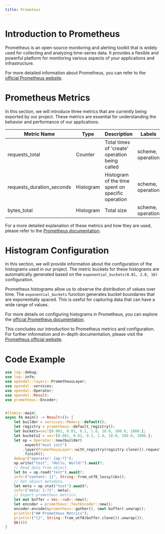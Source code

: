 ```yaml
---
title: Prometeus
---
```


# Introduction to Prometheus

Prometheus is an open-source monitoring and alerting toolkit that is widely used for collecting and analyzing time-series data. It provides a flexible and powerful platform for monitoring various aspects of your applications and infrastructure.

For more detailed information about Prometheus, you can refer to the [official Prometheus website](https://prometheus.io/).

# Prometheus Metrics

In this section, we will introduce three metrics that are currently being exported by our project. These metrics are essential for understanding the behavior and performance of our applications.

| Metric Name             | Type     | Description                                       | Labels              |
|-------------------------|----------|---------------------------------------------------|---------------------|
| requests_total          | Counter  | Total times of 'create' operation being called   | scheme, operation   |
| requests_duration_seconds | Histogram | Histogram of the time spent on specific operation | scheme, operation   |
| bytes_total             | Histogram | Total size                                        | scheme, operation   |

For a more detailed explanation of these metrics and how they are used, please refer to the [Prometheus documentation](https://prometheus.io/docs/introduction/overview/).

# Histogram Configuration

In this section, we will provide information about the configuration of the histograms used in our project. The metric buckets for these histograms are automatically generated based on the `exponential_buckets(0.01, 2.0, 16)` configuration.

Prometheus histograms allow us to observe the distribution of values over time. The `exponential_buckets` function generates bucket boundaries that are exponentially spaced. This is useful for capturing data that can have a wide range of values.

For more details on configuring histograms in Prometheus, you can explore the [official Prometheus documentation](https://prometheus.io/docs/practices/histograms/).

This concludes our introduction to Prometheus metrics and configuration. For further information and in-depth documentation, please visit the [Prometheus official website](https://prometheus.io/).

# Code Example

```rust
use log::debug;
use log::info;
use opendal::layers::PrometheusLayer;
use opendal::services;
use opendal::Operator;
use opendal::Result;
use prometheus::Encoder;


#[tokio::main]
async fn main() -> Result<()> {
    let builder = services::Memory::default();
    let registry = prometheus::default_registry();
    let buckets=vec![0.001, 0.01, 0.1, 1.0, 10.0, 100.0, 1000.];
    let buckets2 = vec![0.001, 0.01, 0.1, 1.0, 10.0, 100.0, 1000.];
    let op = Operator::new(builder)
        .expect("must init")
        .layer(PrometheusLayer::with_registry(registry.clone()).requests_duration_seconds_buckets(buckets).bytes_total_buckets(buckets2))
        .finish();
    debug!("operator: {op:?}");
    op.write("test", "Hello, World!").await?;
    // Read data from object.
    let bs = op.read("test").await?;
    info!("content: {}", String::from_utf8_lossy(&bs));
    // Get object metadata.
    let meta = op.stat("test").await?;
    info!("meta: {:?}", meta);
    // Export prometheus metrics.
    let mut buffer = Vec::<u8>::new();
    let encoder = prometheus::TextEncoder::new();
    encoder.encode(&prometheus::gather(), &mut buffer).unwrap();
    println!("## Prometheus Metrics");
    println!("{}", String::from_utf8(buffer.clone()).unwrap());
    Ok(())
}
```
